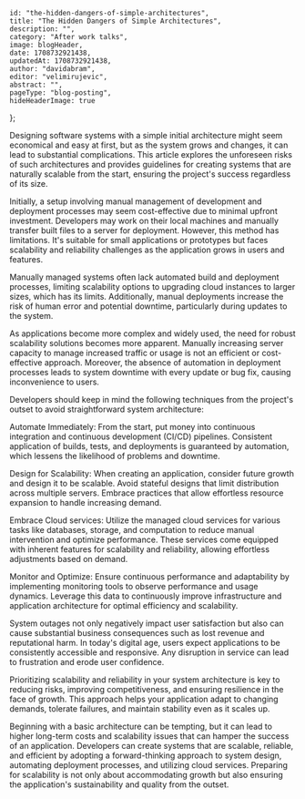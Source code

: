
    id: "the-hidden-dangers-of-simple-architectures",
    title: "The Hidden Dangers of Simple Architectures",
    description: "",
    category: "After work talks",
    image: blogHeader,
    date: 1708732921438,
    updatedAt: 1708732921438,
    author: "davidabram",
    editor: "velimirujevic",
    abstract: "",
    pageType: "blog-posting",
    hideHeaderImage: true
};

<ResponsiveImage src={simpleArch} alt="Simple Architecture" />

Designing software systems with a simple initial architecture might seem economical and easy at first, but as the system grows and changes, it can lead to substantial complications. This article explores the unforeseen risks of such architectures and provides guidelines for creating systems that are naturally scalable from the start, ensuring the project's success regardless of its size.

Initially, a setup involving manual management of development and deployment processes may seem cost-effective due to minimal upfront investment. Developers may work on their local machines and manually transfer built files to a server for deployment. However, this method has limitations. It's suitable for small applications or prototypes but faces scalability and reliability challenges as the application grows in users and features.

Manually managed systems often lack automated build and deployment processes, limiting scalability options to upgrading cloud instances to larger sizes, which has its limits. Additionally, manual deployments increase the risk of human error and potential downtime, particularly during updates to the system.

As applications become more complex and widely used, the need for robust scalability solutions becomes more apparent. Manually increasing server capacity to manage increased traffic or usage is not an efficient or cost-effective approach. Moreover, the absence of automation in deployment processes leads to system downtime with every update or bug fix, causing inconvenience to users.

Developers should keep in mind the following techniques from the project's outset to avoid straightforward system architecture: 

Automate Immediately: From the start, put money into continuous integration and continuous development (CI/CD) pipelines. Consistent application of builds, tests, and deployments is guaranteed by automation, which lessens the likelihood of problems and downtime.

Design for Scalability: When creating an application, consider future growth and design it to be scalable. Avoid stateful designs that limit distribution across multiple servers. Embrace practices that allow effortless resource expansion to handle increasing demand.

Embrace Cloud services: Utilize the managed cloud services for various tasks like databases, storage, and computation to reduce manual intervention and optimize performance. These services come equipped with inherent features for scalability and reliability, allowing effortless adjustments based on demand.

Monitor and Optimize: Ensure continuous performance and adaptability by implementing monitoring tools to observe performance and usage dynamics. Leverage this data to continuously improve infrastructure and application architecture for optimal efficiency and scalability.

System outages not only negatively impact user satisfaction but also can cause substantial business consequences such as lost revenue and reputational harm. In today's digital age, users expect applications to be consistently accessible and responsive. Any disruption in service can lead to frustration and erode user confidence.

Prioritizing scalability and reliability in your system architecture is key to reducing risks, improving competitiveness, and ensuring resilience in the face of growth. This approach helps your application adapt to changing demands, tolerate failures, and maintain stability even as it scales up.

Beginning with a basic architecture can be tempting, but it can lead to higher long-term costs and scalability issues that can hamper the success of an application. Developers can create systems that are scalable, reliable, and efficient by adopting a forward-thinking approach to system design, automating deployment processes, and utilizing cloud services. Preparing for scalability is not only about accommodating growth but also ensuring the application's sustainability and quality from the outset.


